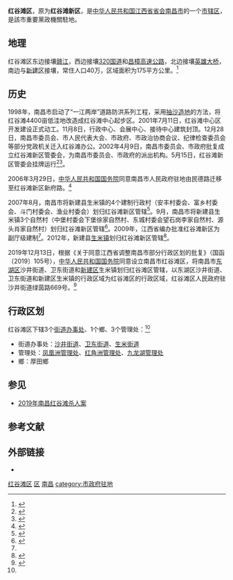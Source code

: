 {{noteTA
|G1=Unit
}}
{{Infobox China County
| county = 红谷滩区
| Photo =File:Honggutan Administrative Square.jpg
| Photoname =红谷滩区行政广场
| map = 
| map size = 252 
| map_caption = 
| Pinyin = Honggutan Qu
| Belong = [[江西省|江西省]][[南昌市|南昌市]]
| Types = [[市辖区|市辖区]]
| admincode = 360113
| founded = 2002年成立红谷滩新区，2019年升格为红谷滩区
| seat = [[沙井街道_(南昌市)|沙井街道]]绿茵路669号
| area =252 
| area land =  
| area water =  
| area percentage = 
|officerTitle    = 
|officer         =
|officerTitle2   = 
|officer2        =
|division        = 
|subdistrict     = 
| census yr =
| pop = 556756
| density =  
| web = 
| post code = 330038
| phone code = 0791
| coordinate = {{coord|28|41|N|115|50|E|display=inline,title}}
}}
{{maplink
|frame=yes
|type=point
|text=红谷滩区的位置
|id=Q5895798
}}
'''红谷滩区'''，原为'''红谷滩新区'''，是[[中华人民共和国|中华人民共和国]][[江西省|江西省]][[中华人民共和国省会列表|省会]][[南昌市|南昌市]]的一个[[市辖区_(中华人民共和国)|市辖区]]，是該市重要黨政機關駐地。

==地理==
红谷滩区东边接壤[[赣江|赣江]]，西边接壤[[320国道|320国道]]和[[昌樟高速公路|昌樟高速公路]]，北边接壤[[英雄大桥|英雄大桥]]，南边与[[新建区|新建区]]接壤，常住人口40万，区域面积为175平方公里。<ref name=xzqh>{{Cite web|url=http://hgt.nc.gov.cn/mlhgt/alone.jhtml?id=269|title=行政区划|accessdate=2019-12-25|archiveurl=https://web.archive.org/web/20180720182944/http://hgt.nc.gov.cn/mlhgt/alone.jhtml?id=269|archivedate=2018-07-20|dead-url=yes}}</ref>

== 历史 ==
1998年，南昌市启动了“一江两岸”道路防洪系列工程，采用[[抽沙造地|抽沙造地]]的方法，将红谷滩4400亩低洼地改造成红谷滩中心起步区。2001年7月11日，红谷滩中心区开发建设正式动工。11月8日，行政中心、会展中心、接待中心建筑封顶。12月28日，南昌市委员会、市人民代表大会、市政府、市政治协商会议、纪律检查委员会等部分党政机关迁入红谷滩办公。2002年4月9日，南昌市委员会、市政府批复成立红谷滩新区管委会，为南昌市委员会、市政府的派出机构。5月15日，红谷滩新区管委会挂牌运行<ref name="dy.163">{{Cite web|title=刚刚曝光！揭秘红谷滩“发家史”！背后细节令人……|url=http://dy.163.com/v2/article/detail/ENCLFIIM0530RMGL.html|access-date=2019-12-25|archive-date=2020-05-04|archive-url=https://web.archive.org/web/20200504024636/http://dy.163.com/v2/article/detail/ENCLFIIM0530RMGL.html|dead-url=no}}</ref><ref name="nc">{{Cite web|title=新区简介|url=http://hgt.nc.gov.cn/mlhgt/alone.jhtml?id=270|dead-url=yes|accessdate=2019-12-25|archiveurl=https://web.archive.org/web/20190612235032/http://hgt.nc.gov.cn/mlhgt/alone.jhtml?id=270|archivedate=2019-06-12}}</ref>。

2006年3月29日，[[中华人民共和国国务院|中华人民共和国国务院]]同意南昌市人民政府驻地由民德路迁移至红谷滩新区新府路。<ref>{{Cite web|title=国务院关于同意江西省南昌市人民政府驻地迁移的批复_政府信息公开专栏|url=http://www.gov.cn/zhengce/content/2008-03/28/content_6910.htm|accessdate=2020-12-22|work=www.gov.cn|archive-date=2021-01-08|archive-url=https://web.archive.org/web/20210108092608/http://www.gov.cn/zhengce/content/2008-03/28/content_6910.htm|dead-url=no}}</ref>

2007年8月，南昌市将新建县生米镇的4个建制行政村（安丰村委会、富乡村委会、斗门村委会、渔业村委会）划归红谷滩新区管辖<ref>{{Cite web|title=南昌红谷滩新区范围扩大--信息日报|url=https://www.jxnews.com.cn/xxrb/system/2007/08/09/002539611.shtml|accessdate=2020-12-22|work=www.jxnews.com.cn|archive-date=2021-01-08|archive-url=https://web.archive.org/web/20210108092612/https://www.jxnews.com.cn/xxrb/system/2007/08/09/002539611.shtml|dead-url=no}}</ref>。9月，南昌市将新建县生米镇3个自然村（中堡村委会下堡徐家自然村、东城村委会望石岗李家自然村、源头肖家自然村）划归红谷滩新区管辖<ref>{{Cite web|title=南昌红谷滩新区版图再扩 3自然村划归其管辖_新闻中心_新浪网|url=http://news.sina.com.cn/c/2007-09-04/073712503713s.shtml|accessdate=2020-12-22|work=news.sina.com.cn|archive-date=2021-01-08|archive-url=https://web.archive.org/web/20210108092627/http://news.sina.com.cn/c/2007-09-04/073712503713s.shtml|dead-url=no}}</ref>。2009年，江西省编办批准红谷滩新区为副厅级建制<ref name=nc/>。2012年，新建县[[生米镇|生米镇]]划归红谷滩新区管辖<ref name=jiangxi>{{Cite web|url=http://ly.jiangxi.gov.cn/id_402848b76b8d355f016d044be5e72bfc/news.shtml|title=江西日报：红谷滩新区：筑城十七载 再创新辉煌}}{{Dead link|date=2020年2月|bot=InternetArchiveBot|fix-attempted=yes}}</ref>。

2019年12月13日，根据《关于同意江西省调整南昌市部分行政区划的批复》（国函〔2019〕105号），[[中华人民共和国国务院|中华人民共和国国务院]]同意设立南昌市红谷滩区，将南昌市[[东湖区|东湖区]]沙井街道、卫东街道和[[新建区|新建区]]生米镇划归红谷滩区管辖，以东湖区沙井街道、卫东街道和新建区生米镇的行政区域为红谷滩区的行政区域，红谷滩区人民政府驻沙井街道绿茵路669号。<ref>{{Cite web|title=江西省人民政府 通知公告 江西省人民政府关于调整南昌市部分行政区划的通知|url=http://www.jiangxi.gov.cn/art/2019/12/25/art_4969_1277028.html|accessdate=2020-12-22|work=www.jiangxi.gov.cn|archive-date=2021-01-08|archive-url=https://web.archive.org/web/20210108092557/http://www.jiangxi.gov.cn/art/2019/12/25/art_4969_1277028.html|dead-url=no}}</ref>

==行政区划==
红谷滩区下辖3个[[街道办事处|街道办事处]]、1个鄉、3个管理处：<ref name=xzqh/>

* 街道办事处：[[沙井街道_(南昌市)|沙井街道]]、[[卫东街道_(南昌市)|卫东街道]]、[[生米街道|生米街道]]
* 管理处：[[凤凰洲管理处|凤凰洲管理处]]、[[红角洲管理处|红角洲管理处]]、[[九龙湖管理处|九龙湖管理处]]
* 鄉：厚田鄉

==参见==
*[[2019年南昌红谷滩杀人案|2019年南昌红谷滩杀人案]]

== 参考文献 ==
{{reflist}}

== 外部链接 ==
* {{Official website|http://hgt.nc.gov.cn/|name=南昌市红谷滩区人民政府}}

{{红谷滩区行政区划}}
{{南昌市行政区划}}
{{江西行政区划}}

[[category:红谷滩区|]]
[[category:南昌区县|区]]
[[category:江西市辖区|南昌]]
[[category:市政府驻地|category:市政府驻地]]